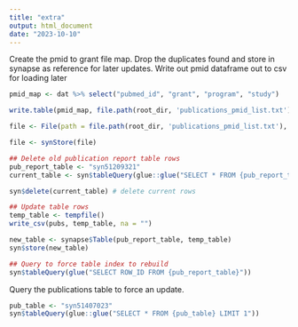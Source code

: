 ```yaml
---
title: "extra"
output: html_document
date: "2023-10-10"
---
```



Create the pmid to grant file map. Drop the duplicates found and store in synapse as reference for later updates. 
Write out pmid dataframe out to csv for loading later
```r
pmid_map <- dat %>% select("pubmed_id", "grant", "program", "study")

write.table(pmid_map, file.path(root_dir, 'publications_pmid_list.txt'), row.names = FALSE, sep = "\t")

file <- File(path = file.path(root_dir, 'publications_pmid_list.txt'), parent = 'syn52227310')

file <- synStore(file)
```

```r
## Delete old publication report table rows
pub_report_table <- "syn51209321"
current_table <- syn$tableQuery(glue::glue("SELECT * FROM {pub_report_table}"))
```

```r
syn$delete(current_table) # delete current rows

## Update table rows
temp_table <- tempfile()
write_csv(pubs, temp_table, na = "")

```

```r
new_table <- synapse$Table(pub_report_table, temp_table)
syn$store(new_table)

## Query to force table index to rebuild
syn$tableQuery(glue("SELECT ROW_ID FROM {pub_report_table}"))
```

Query the publications table to force an update.
```r
pub_table <- "syn51407023"
syn$tableQuery(glue::glue("SELECT * FROM {pub_table} LIMIT 1"))
```
